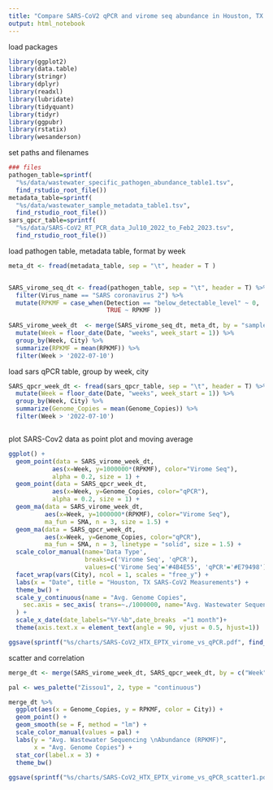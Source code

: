 ```yaml
---
title: "Compare SARS-CoV2 qPCR and virome seq abundance in Houston, TX and El Paso, TX , July 2022 - February 2023"
output: html_notebook
---
```


load packages
```r
library(ggplot2)
library(data.table)
library(stringr)
library(dplyr)
library(readxl)
library(lubridate)
library(tidyquant)
library(tidyr)
library(ggpubr)
library(rstatix)
library(wesanderson)

```

set paths and filenames
```r
### files
pathogen_table=sprintf(
  "%s/data/wastewater_specific_pathogen_abundance_table1.tsv", 
  find_rstudio_root_file())
metadata_table=sprintf(
  "%s/data/wastewater_sample_metadata_table1.tsv", 
  find_rstudio_root_file())
sars_qpcr_table=sprintf(
  "%s/data/SARS-CoV2_RT_PCR_data_Jul10_2022_to_Feb2_2023.tsv", 
  find_rstudio_root_file())

```

load pathogen table, metadata table, format by week
```r
meta_dt <- fread(metadata_table, sep = "\t", header = T )


SARS_virome_seq_dt <- fread(pathogen_table, sep = "\t", header = T) %>%
  filter(Virus_name == "SARS coronavirus 2") %>%
  mutate(RPKMF = case_when(Detection == "below_detectable_level" ~ 0,
                           TRUE ~ RPKMF ))
  
SARS_virome_week_dt  <- merge(SARS_virome_seq_dt, meta_dt, by = "sample_ID") %>%
  mutate(Week = floor_date(Date, "weeks", week_start = 1)) %>%
  group_by(Week, City) %>%
  summarize(RPKMF = mean(RPKMF)) %>%
  filter(Week > '2022-07-10')
```

load sars qPCR table, group by week, city
```r
SARS_qpcr_week_dt <- fread(sars_qpcr_table, sep = "\t", header = T) %>%
  mutate(Week = floor_date(Date, "weeks", week_start = 1)) %>%
  group_by(Week, City) %>%
  summarize(Genome_Copies = mean(Genome_Copies)) %>%
  filter(Week > '2022-07-10')



```

plot SARS-Cov2 data as point plot and moving average
```r
ggplot() + 
  geom_point(data = SARS_virome_week_dt, 
            aes(x=Week, y=1000000*(RPKMF), color="Virome Seq"), 
            alpha = 0.2, size = 1) +
  geom_point(data = SARS_qpcr_week_dt, 
            aes(x=Week, y=Genome_Copies, color="qPCR"), 
            alpha = 0.2, size = 1) +
  geom_ma(data = SARS_virome_week_dt, 
          aes(x=Week, y=1000000*(RPKMF), color="Virome Seq"), 
          ma_fun = SMA, n = 3, size = 1.5) +
  geom_ma(data = SARS_qpcr_week_dt, 
          aes(x=Week, y=Genome_Copies, color="qPCR"), 
          ma_fun = SMA, n = 3, linetype = "solid", size = 1.5) +
  scale_color_manual(name='Data Type',
                     breaks=c('Virome Seq', 'qPCR'),
                     values=c('Virome Seq'='#4B4E55', 'qPCR'='#E79498')) +
  facet_wrap(vars(City), ncol = 1, scales = "free_y") +
  labs(x = "Date", title = "Houston, TX SARS-CoV2 Measurements") +
  theme_bw() +
  scale_y_continuous(name = "Avg. Genome Copies",
    sec.axis = sec_axis( trans=~./1000000, name="Avg. Wastewater Sequencing Abundance (RPKMF)", label=scales::comma)
  ) +
  scale_x_date(date_labels="%Y-%b",date_breaks  ="1 month")+
  theme(axis.text.x = element_text(angle = 90, vjust = 0.5, hjust=1)) 

ggsave(sprintf("%s/charts/SARS-CoV2_HTX_EPTX_virome_vs_qPCR.pdf", find_rstudio_root_file()), width = 5, height = 6)
```

scatter and correlation
```r
merge_dt <- merge(SARS_virome_week_dt, SARS_qpcr_week_dt, by = c("Week", "City"))

pal <- wes_palette("Zissou1", 2, type = "continuous")

merge_dt %>%
  ggplot(aes(x = Genome_Copies, y = RPKMF, color = City)) +
  geom_point() + 
  geom_smooth(se = F, method = "lm") +
  scale_color_manual(values = pal) +
  labs(y = "Avg. Wastewater Sequencing \nAbundance (RPKMF)", 
       x = "Avg. Genome Copies") +
  stat_cor(label.x = 3) +
  theme_bw()
  
ggsave(sprintf("%s/charts/SARS-CoV2_HTX_EPTX_virome_vs_qPCR_scatter1.pdf", find_rstudio_root_file()), width = 4, height = 3)
```








